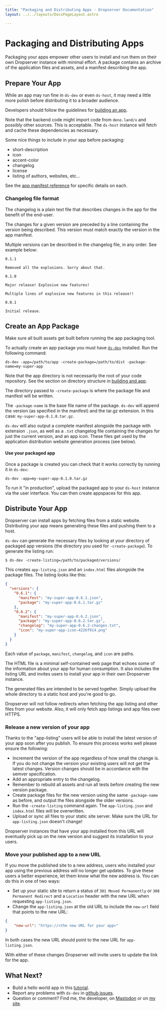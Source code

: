 ```yaml
---
title: "Packaging and Distributing Apps - Dropserver Documentation"
layout: ../../layouts/DocsPageLayout.astro

---
```



# Packaging and Distributing Apps

<ValidVersion from="0.13.0"></ValidVersion>

Packaging your apps empower other users to install and run them on their own Dropserver instance with minimal effort. A package contains an archive of the application files and assets, and a manifest describing the app.

## Prepare Your App

While an app may run fine in `ds-dev` or even `ds-host`, it may need a little more polish before distributing it to a broader audience.

Developers should follow the guidelines for [building an app](building-dropserver-app).

Note that the backend code might import code from `deno.land/x` and possibly other sources. This is acceptable. The `ds-host` instance will fetch and cache these dependencies as necessary.

Some nice things to include in your app before packaging:

- short-description
- icon
- accent-color
- changelog
- license
- listing of authors, websites, etc...

See the [app manifest reference](app-manifest-ref) for specific details on each.

### Changelog file format

The changelog is a plain text file that describes changes in the app for the benefit of the end-user.

The changes for a given version are preceded by a line containing the version being described. This version must match exactly the version in the app manifest.

Multiple versions can be described in the changelog file, in any order. See example below:

```
0.1.1

Removed all the explosions. Sorry about that.

0.1.0

Major release! Explosive new features!

Multiple lines of explosive new features in this release!!

0.0.1

Initial release.
```

## Create an App Package

Make sure all built assets get built before running the app packaging tool.

To actually create an app package you must have [`ds-dev`](ds-dev) installed. Run the following command:

```
ds-dev -app=/path/to/app -create-package=/path/to/dist -package-name=my-super-app
```  

Note that the app directory is not necessarily the root of your code repository. See the section on directory structure in [building and app](building-dropserver-app).

The directory passed to `-create-package` is where the package file and manifest will be written.

The `-package-name` is the base file name of the package. `ds-dev` will append the version (as specified in the manifest) and the tar.gz extension. In this case: `my-super-app-0.1.0.tar.gz`.

`ds-dev` will also output a complete manifest alongside the package with extension `.json`, as well as a `.txt` changelog file containing the changes for just the current version, and an app icon. These files get used by the application distribution website generation process (see below).

#### Use your packaged app

Once a package is created you can check that it works correctly by running it in `ds-dev`:

```
ds-dev -app=my-super-app-0.1.0.tar.gz
```

To run it "in production", upload the packaged app to your `ds-host` instance via the user interface. You can then create appspaces for this app.

## Distribute Your App

Dropserver can install apps by fetching files from a static website. Distributing your app means generating these files and pushing them to a host.

`ds-dev` can generate the necessary files by looking at your directory of packaged app versions (the directory you used for `-create-package`). To generate the listing run:

```
$ ds-dev -create-listing=/path/to/packaged/versions/
```

This creates `app-listing.json` and an `index.html` files alongside the  package files. The listing looks like this:

```json
{
  "versions": {
    "0.6.1": {
      "manifest": "my-super-app-0.6.1.json",
      "package": "my-super-app-0.6.1.tar.gz"
    },
    "0.6.2": {
      "manifest": "my-super-app-0.6.2.json",
      "package": "my-super-app-0.6.2.tar.gz",
      "changelog": "my-super-app-0.6.2-changes.txt",
      "icon": "my-super-app-icon-4226f914.png"
    }
  }
}
```

Each value of `package`, `manifest`, `changelog`, and `icon` are paths.

The HTML file is a minimal self-contained web page that echoes some of the information about your app for human consumption. It also includes the listing URL and invites users to install your app in their own Dropserver instance.

The generated files are intended to be served together. Simply upload the whole directory to a static host and you're good to go.

<Note>Dropserver will not follow redirects when fetching the app listing and other files from your website. Also, it will only fetch app listings and app files over HTTPS.</Note>

### Release a new version of your app

Thanks to the "app-listing" users will be able to install the latest version of your app soon after you publish. To ensure this process works well please ensure the following:

- Increment the version of the app regardless of how small the change is. If you do not change the version your existing users will not get the latest changes. Version changes should be in accordance with the semver specification.
- Add an appropriate entry to the changelog.
- Remember to rebuild all assets and run all tests before creating the new version package.
- Create package files for the new version using the same `-package-name` as before, and output the files alongside the older versions.
- Run the `-create-listing` command again. The `app-listing.json` and `index.html` files will be overwritten.
- Upload or sync all files to your static site server. Make sure the URL for `app-listing.json` doesn't change!

Dropserver instances that have your app installed from this URL will eventually pick up on the new version and suggest its installation to your users.

### Move your published app to a new URL

If you move the published site to a new address, users who installed your app using the previous address will no longer get updates. To give these users a better experience, let them know what the new address is. You can do this in one of two ways:

- Set up your static site to return a status of `301 Moved Permanently` or `308 Permanent Redirect` and a `Location` header with the new URL when requesting `app-listing.json`.
- Change the `app-listing.json` at the old URL to include the `new-url` field that points to the new URL:

```json
{
    "new-url": "https://<the new URL for your app>"
}
```

In both cases the new URL should point to the new URL for `app-listing.json`.

With either of these changes Dropserver will invite users to update the link for the app.

## What Next?

- Build a hello world app in this [tutorial](/docs/build-dropserver-app-tutorial).
- Report any problems with `ds-dev` in [github issues](https://github.com/teleclimber/Dropserver/issues).
- Question or comment? Find me, the developer, on [Mastodon](https://social.tchncs.de/web/getting-started) or on [my site](https://olivierforget.net).
